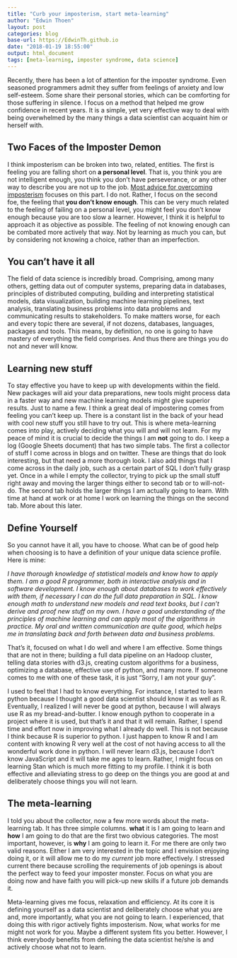 ```yaml
---
title: "Curb your imposterism, start meta-learning"
author: "Edwin Thoen"
layout: post
categories: blog
base-url: https://EdwinTh.github.io
date: "2018-01-19 18:55:00"
output: html_document
tags: [meta-learning, imposter syndrome, data science]
---
```


Recently, there has been a lot of attention for the imposter syndrome. Even seasoned programmers admit they suffer from feelings of anxiety and low self-esteem. Some share their personal stories, which can be comforting for those suffering in silence. I focus on a method that helped me grow confidence in recent years. It is a simple, yet very effective way to deal with being overwhelmed by the many things a data scientist can acquaint him or herself with.

## Two Faces of the Imposter Demon

I think imposterism can be broken into two, related, entities. The first is feeling you are falling short on **a personal level**. That is, you think you are not intelligent enough, you think you don't have perseverance, or any other way to describe you are not up to the job. [Most advice for overcoming imposterism](https://startupbros.com/21-ways-overcome-impostor-syndrome/) focuses on this part. I do not. Rather, I focus on the second foe, the feeling that **you don't know enough**. This can be very much related to the feeling of failing on a personal level, you might feel you don't know enough because you are too slow a learner. However, I think it is helpful to approach it as objective as possible. The feeling of not knowing enough can be combated more actively that way. Not by learning as much you can, but by considering not knowing a choice, rather than an imperfection.

## You can't have it all

The field of data science is incredibly broad. Comprising, among many others, getting data out of computer systems, preparing data in databases, principles of distributed computing, building and interpreting statistical models, data visualization, building machine learning pipelines, text analysis, translating business problems into data problems and communicating results to stakeholders. To make matters worse, for each and every topic there are several, if not dozens, databases, languages, packages and tools. This means, by definition, no one is going to have mastery of everything the field comprises. And thus there are things you do not and never will know.

## Learning new stuff

To stay effective you have to keep up with developments within the field. New packages will aid your data preparations, new tools might process data in a faster way and new machine learning models might give superior results. Just to name a few. I think a great deal of impostering comes from feeling you can't keep up. There is a constant list in the back of your head with cool new stuff you still have to try out. This is where meta-learning comes into play, actively deciding what you will and will not learn. For my peace of mind it is crucial to decide the things I am **not** going to do. I keep a log (Google Sheets document) that has two simple tabs. The first a collector of stuff I come across in blogs and on twitter. These are things that do look interesting, but that need a more thorough look. I also add things that I come across in the daily job, such as a certain part of SQL I don't fully grasp yet. Once in a while I empty the collector, trying to pick up the small stuff right away and moving the larger things either to second tab or to will-not-do. The second tab holds the larger things I am actually going to learn. With time at hand at work or at home I work on learning the things on the second tab. More about this later.

## Define Yourself

So you cannot have it all, you have to choose. What can be of good help when choosing is to have a definition of your unique data science profile. Here is mine:

*I have thorough knowledge of statistical models and know how to apply them. I am a good R programmer, both in interactive analysis and in software development. I know enough about databases to work effectively with them, if necessary I can do the full data preparation in SQL. I know enough math to understand new models and read text books, but I can't derive and proof new stuff on my own. I have a good understanding of the principles of machine learning and can apply most of the algorithms in practice. My oral and written communication are quite good, which helps me in translating back and forth between data and business problems.*

That's it, focused on what I do well and where I am effective. Some things that are not in there; building a full data pipeline on an Hadoop cluster, telling data stories with d3.js, creating custom algorithms for a business, optimizing a database, effective use of python, and many more. If someone comes to me with one of these task, it is just "Sorry, I am not your guy".

I used to feel that I had to know everything. For instance, I started to learn python because I thought a good data scientist should know it as well as R. Eventually, I realized I will never be good at python, because I will always use R as my bread-and-butter. I know enough python to cooperate in a project where it is used, but that's it and that it will remain. Rather, I spend time and effort now in improving what I already do well. This is not because I think because R is superior to python. I just happen to know R and I am content with knowing R very well at the cost of not having access to all the wonderful work done in python. I will never learn d3.js, because I don't know JavaScript and it will take me ages to learn. Rather, I might focus on learning Stan which is much more fitting to my profile. I think it is both effective and alleviating stress to go deep on the things you are good at and deliberately choose things you will not learn.

## The meta-learning

I told you about the collector, now a few more words about the meta-learning tab. It has three simple columns. **what** it is I am going to learn and **how** I am going to do that are the first two obvious categories. The most important, however, is **why** I am going to learn it. For me there are only two valid reasons. Either I am very interested in the topic and I envision enjoying doing it, or it will allow me to do my *current* job more effectively. I stressed current there because scrolling the requirements of job openings is about the perfect way to feed your imposter monster. Focus on what you are doing now and have faith you will pick-up new skills if a future job demands it.

Meta-learning gives me focus, relaxation and efficiency. At its core it is defining yourself as a data scientist and deliberately choose what you are and, more importantly, what you are not going to learn. I experienced, that doing this with rigor actively fights imposterism. Now, what works for me might not work for you. Maybe a different system fits you better. However, I think everybody benefits from defining the data scientist he/she is and actively choose what not to learn.
